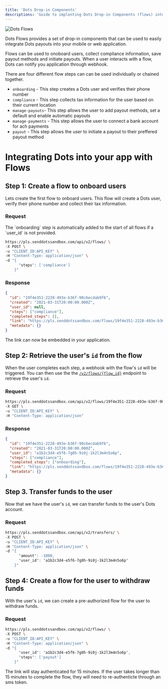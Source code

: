 ```yaml
---
title: 'Dots Drop-in Components'
descriptions: 'Guide to implenting Dots Drop-in Components (flows) into your application.'
---
```


![Dots Flows](../images/flows.png)

Dots Flows provides a set of drop-in components that can be used to easily integrate Dots payouts into your mobile or web application.

Flows can be used to onoboard users, collect compliance information, save payout methods and initiate payouts. When a user interacts with a flow, Dots can notify you application through webhook.

There are four different flow steps can can be used individually or chained together.

- `onboarding` - This step creates a Dots user and verifies their phone number
- `compliance` - This step collects tax information for the user based on their current location
- `manage-payouts`- This step allows the user to add payout methods, set a default and enable automatic payouts
- `manage-payments` - This step allows the user to connect a bank account for ach payments
- `payout` - This step allows the user to initiate a payout to their preffered payout method

# Integrating Dots into your app with Flows

## Step 1: Create a flow to onboard users

Lets create the first flow to onboard users. This flow will create a Dots user, verify their phone number and collect their tax information.

### Request

<Note>
  The `onboarding` step is automatically added to the start of all flows if a
  `user_id` is not provided.
</Note>

```bash cURL
https://pls.senddotssandbox.com/api/v2/flows/ \
-X POST \
-u "CLIENT_ID:API_KEY" \
-H "Content-Type: application/json" \
-d "{
      "steps": ['compliance']
    }"

```

### Response

```json
{
  "id": "19f4e351-2228-493e-b36f-90c6ecdab9f6",
  "created": "2021-03-31T20:00:00.000Z",
  "user_id": null,
  "steps": ["compliance"],
  "completed_steps": [],
  "link": "https://pls.senddotssandbox.com/flows/19f4e351-2228-493e-b36f-90c6ecdab9f6",
  "metadata": {}
}
```

The link can now be embedded in your application.

## Step 2: Retrieve the user's `id` from the flow

When the user completes each step, a webhook with the flow's `id` will be triggered. You can then use the the [`/v2/flows/{flow_id}`](/api-reference/v2/flows/get-flow-by-id) endpoint to retrieve the user's `id`.

### Request

```bash cURL
https://pls.senddotssandbox.com/api/v2/flows/19f4e351-2228-493e-b36f-90c6ecdab9f6 \
-X GET \
-u "CLIENT_ID:API_KEY" \
-H "Content-Type: application/json"
```

### Response

```json
{
  "id": "19f4e351-2228-493e-b36f-90c6ecdab9f6",
  "created": "2021-03-31T20:00:00.000Z",
  "user_id": "a1b2c3d4-e5f6-7g8h-9i0j-1k2l3m4n5o6p",
  "steps": ["compliance"],
  "completed_steps": ["onboarding"],
  "link": "https://pls.senddotssandbox.com/flows/19f4e351-2228-493e-b36f-90c6ecdab9f6",
  "metadata": {}
}
```

## Step 3. Transfer funds to the user

Now that we have the user's `id`, we can transfer funds to the user's Dots account.

### Request

```bash cURL
https://pls.senddotssandbox.com/api/v2/transfers/ \
-X POST \
-u "CLIENT_ID:API_KEY" \
-H "Content-Type: application/json" \
-d "{
      "amount": -1000,
      "user_id": "a1b2c3d4-e5f6-7g8h-9i0j-1k2l3m4n5o6p"
    }"
```

## Step 4: Create a flow for the user to withdraw funds

With the user's `id`, we can create a pre-authorized flow for the user to withdraw funds.

### Request

```bash cURL
https://pls.senddotssandbox.com/api/v2/flows/ \
-X POST \
-u "CLIENT_ID:API_KEY" \
-H "Content-Type: application/json" \
-d "{
      "user_id": "a1b2c3d4-e5f6-7g8h-9i0j-1k2l3m4n5o6p",
      "steps": ['payout']
    }"
```

The link will stay authenticated for 15 minutes. If the user takes longer than 15 minutes to complete the flow, they will need to re-authenticte through an sms token.
